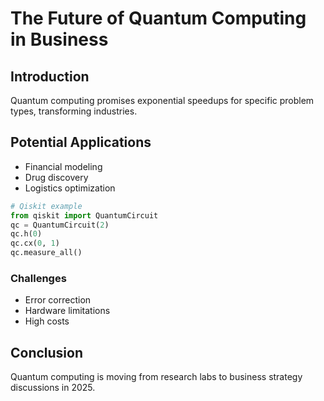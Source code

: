 
<MdxLayout>

# The Future of Quantum Computing in Business

## Introduction

Quantum computing promises exponential speedups for specific problem types, transforming industries.

## Potential Applications

- Financial modeling  
- Drug discovery  
- Logistics optimization  

```python
# Qiskit example
from qiskit import QuantumCircuit
qc = QuantumCircuit(2)
qc.h(0)
qc.cx(0, 1)
qc.measure_all()
```

### Challenges

- Error correction
- Hardware limitations
- High costs

## Conclusion

Quantum computing is moving from research labs to business strategy discussions in 2025.

</MdxLayout>